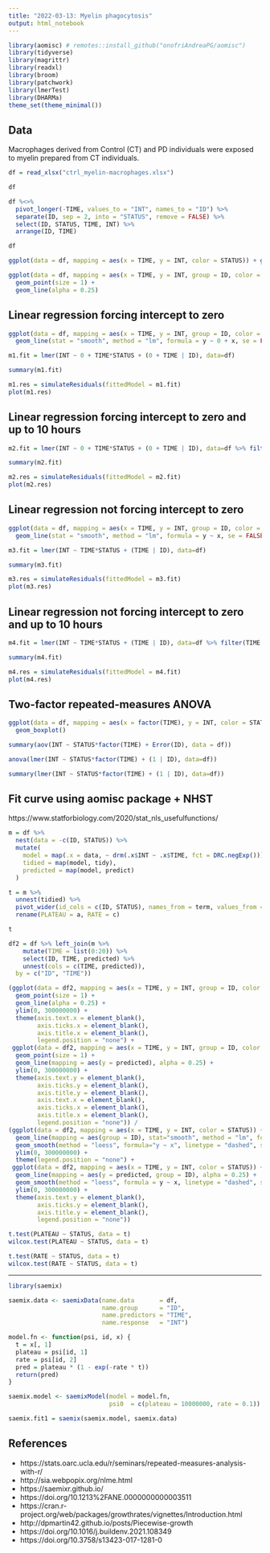 ```yaml
---
title: "2022-03-13: Myelin phagocytosis"
output: html_notebook
---
```


```r
library(aomisc) # remotes::install_github("onofriAndreaPG/aomisc")
library(tidyverse)
library(magrittr)
library(readxl)
library(broom)
library(patchwork)
library(lmerTest)
library(DHARMa)
theme_set(theme_minimal())
```

## Data

Macrophages derived from Control (CT) and PD individuals were exposed to myelin prepared from CT individuals.

```r
df = read_xlsx("ctrl_myelin-macrophages.xlsx")

df

df %<>%
  pivot_longer(-TIME, values_to = "INT", names_to = "ID") %>%
  separate(ID, sep = 2, into = "STATUS", remove = FALSE) %>%
  select(ID, STATUS, TIME, INT) %>%
  arrange(ID, TIME)

df
```

```r
ggplot(data = df, mapping = aes(x = TIME, y = INT, color = STATUS)) + geom_smooth(method = "loess", formula = y ~ x)
```
```r
ggplot(data = df, mapping = aes(x = TIME, y = INT, group = ID, color = STATUS)) +
  geom_point(size = 1) +
  geom_line(alpha = 0.25)
```

## Linear regression forcing intercept to zero

```r
ggplot(data = df, mapping = aes(x = TIME, y = INT, group = ID, color = STATUS)) +
  geom_line(stat = "smooth", method = "lm", formula = y ~ 0 + x, se = FALSE, alpha = 0.5)
```

```r
m1.fit = lmer(INT ~ 0 + TIME*STATUS + (0 + TIME | ID), data=df)

summary(m1.fit)
```

```r
m1.res = simulateResiduals(fittedModel = m1.fit)
plot(m1.res)
```
## Linear regression forcing intercept to zero and up to 10 hours

```r
m2.fit = lmer(INT ~ 0 + TIME*STATUS + (0 + TIME | ID), data=df %>% filter(TIME <= 10))

summary(m2.fit)
```

```r
m2.res = simulateResiduals(fittedModel = m2.fit)
plot(m2.res)
```

## Linear regression not forcing intercept to zero

```r
ggplot(data = df, mapping = aes(x = TIME, y = INT, group = ID, color = STATUS)) +
  geom_line(stat = "smooth", method = "lm", formula = y ~ x, se = FALSE, alpha = 0.5)
```


```r
m3.fit = lmer(INT ~ TIME*STATUS + (TIME | ID), data=df)

summary(m3.fit)
```

```r
m3.res = simulateResiduals(fittedModel = m3.fit)
plot(m3.res)
```
## Linear regression not forcing intercept to zero and up to 10 hours

```r
m4.fit = lmer(INT ~ TIME*STATUS + (TIME | ID), data=df %>% filter(TIME <= 10))

summary(m4.fit)
```

```r
m4.res = simulateResiduals(fittedModel = m4.fit)
plot(m4.res)
```

## Two-factor repeated-measures ANOVA

```r
ggplot(data = df, mapping = aes(x = factor(TIME), y = INT, color = STATUS)) +
  geom_boxplot()
```
```r
summary(aov(INT ~ STATUS*factor(TIME) + Error(ID), data = df))
```


```r
anova(lmer(INT ~ STATUS*factor(TIME) + (1 | ID), data=df))
```

```r
summary(lmer(INT ~ STATUS*factor(TIME) + (1 | ID), data=df))
```

## Fit curve using aomisc package + NHST

https://www.statforbiology.com/2020/stat_nls_usefulfunctions/

```r
m = df %>%
  nest(data = -c(ID, STATUS)) %>%
  mutate(
    model = map(.x = data, ~ drm(.x$INT ~ .x$TIME, fct = DRC.negExp())),
    tidied = map(model, tidy),
    predicted = map(model, predict)
  )

t = m %>% 
  unnest(tidied) %>%
  pivot_wider(id_cols = c(ID, STATUS), names_from = term, values_from = estimate) %>%
  rename(PLATEAU = a, RATE = c)

t
```

```r
df2 = df %>% left_join(m %>%
    mutate(TIME = list(0:20)) %>%
    select(ID, TIME, predicted) %>%
    unnest(cols = c(TIME, predicted)),
  by = c("ID", "TIME"))
```

```r
(ggplot(data = df2, mapping = aes(x = TIME, y = INT, group = ID, color = ID)) +
  geom_point(size = 1) +
  geom_line(alpha = 0.25) +
  ylim(0, 300000000) +
  theme(axis.text.x = element_blank(),
        axis.ticks.x = element_blank(),
        axis.title.x = element_blank(),
        legend.position = "none") +
 ggplot(data = df2, mapping = aes(x = TIME, y = INT, group = ID, color = ID)) +
  geom_point(size = 1) +
  geom_line(mapping = aes(y = predicted), alpha = 0.25) +
  ylim(0, 300000000) +
  theme(axis.text.y = element_blank(),
        axis.ticks.y = element_blank(),
        axis.title.y = element_blank(),
        axis.text.x = element_blank(),
        axis.ticks.x = element_blank(),
        axis.title.x = element_blank(),
        legend.position = "none")) / 
(ggplot(data = df2, mapping = aes(x = TIME, y = INT, color = STATUS)) +
  geom_line(mapping = aes(group = ID), stat="smooth", method = "lm", formula= y ~ 0 + x, se = FALSE, alpha = 0.25) +
  geom_smooth(method = "loess", formula="y ~ x", linetype = "dashed", se = FALSE) +
  ylim(0, 300000000) +
  theme(legend.position = "none") + 
 ggplot(data = df2, mapping = aes(x = TIME, y = INT, color = STATUS)) +
  geom_line(mapping = aes(y = predicted, group = ID), alpha = 0.25) +
  geom_smooth(method = "loess", formula = y ~ x, linetype = "dashed", se = FALSE) +
  ylim(0, 300000000) +
  theme(axis.text.y = element_blank(),
        axis.ticks.y = element_blank(),
        axis.title.y = element_blank(),
        legend.position = "none"))
```

```r
t.test(PLATEAU ~ STATUS, data = t)
wilcox.test(PLATEAU ~ STATUS, data = t)
```

```r
t.test(RATE ~ STATUS, data = t)
wilcox.test(RATE ~ STATUS, data = t)
```

---

```r
library(saemix)

saemix.data <- saemixData(name.data       = df,
                          name.group      = "ID",
                          name.predictors = "TIME",
                          name.response   = "INT")
```

```r
model.fn <- function(psi, id, x) { 
  t = x[, 1] 
  plateau = psi[id, 1]
  rate = psi[id, 2]
  pred = plateau * (1 - exp(-rate * t))
  return(pred)
}

saemix.model <- saemixModel(model = model.fn, 
                            psi0  = c(plateau = 10000000, rate = 0.1))
```

```r
saemix.fit1 = saemix(saemix.model, saemix.data)
```

## References

- https://stats.oarc.ucla.edu/r/seminars/repeated-measures-analysis-with-r/
- http://sia.webpopix.org/nlme.html
- https://saemixr.github.io/
- https://doi.org/10.1213%2FANE.0000000000003511
- https://cran.r-project.org/web/packages/growthrates/vignettes/Introduction.html
- http://dpmartin42.github.io/posts/Piecewise-growth
- https://doi.org/10.1016/j.buildenv.2021.108349
- https://doi.org/10.3758/s13423-017-1281-0